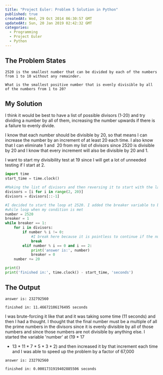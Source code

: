 ```yaml
---
title: "Project Euler: Problem 5 Solution in Python"
published: true
createdAt: Wed, 29 Oct 2014 06:30:57 GMT
updatedAt: Sun, 20 Jan 2019 02:42:32 GMT
categories:
  - Programming
  - Project Euler
  - Python
---
```


## The Problem States

```text
2520 is the smallest number that can be divided by each of the numbers from 1 to 10 without any remainder.

What is the smallest positive number that is evenly divisible by all of the numbers from 1 to 20?
```

## My Solution

I think it would be best to have a list of possible divisors (1-20) and try dividing a number by all of them,
increasing the number upwards if there is a failure to evenly divide.

I know that each number should be divisible by 20, so that means I can increase the number by an increment of at
least 20 each time. I also know that I can eliminate 1 and  20 from my list of divisors since 2520 is divisible by 20
and I know that every increment will also be divisible by 20 and 1.

I want to start my divisibility test at 19 since I will get a lot of unneeded testing if I start at 2.

```python
import time
start_time = time.clock()

#Making the list of divisors and then reversing it to start with the largest number (19)
divisors = [i for i in range(2, 20)]
divisors = divisors[::-1]

#I decided to start the loop at 2520. I added the breaker variable to break the
#while loop when my condition is met
number = 2520
breaker = 1
while breaker == 1:
    for i in divisors:
        if number % i != 0:
            #I break here because it is pointless to continue if the number is not divisible by one of the divisors
            break
        elif number % i == 0 and i == 2:
            print('answer is:', number)
            breaker = 0
    number += 20

print()
print('finished in:', time.clock() - start_time, 'seconds')
```

## The Output

```text
answer is: 232792560

finished in: 11.46672106176495 seconds
```

I was brute-forcing it like that and it was taking some time (11 seconds) and then I had a thought. I thought that
the final number must be a multiple of all the prime numbers in the divisors since it is evenly divisible by all of
those numbers and since those numbers are not divisible by anything else. I started the variable 'number' at (19 * 17
* 13 * 11 * 7 * 5 * 3 * 2) and then increased it by that increment each time and I was able to speed up the problem
by a factor of 67,000

```text
answer is: 232792560

finished in: 0.0001731919402885506 seconds
```
